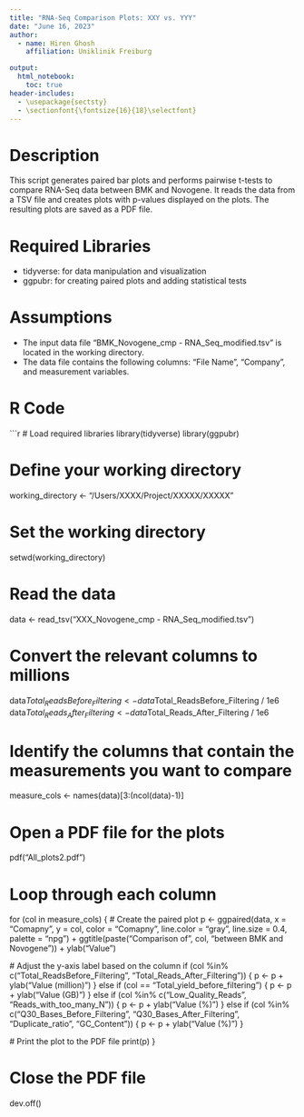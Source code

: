 ```yaml
---
title: "RNA-Seq Comparison Plots: XXY vs. YYY"
date: "June 16, 2023"
author:
  - name: Hiren Ghosh
    affiliation: Uniklinik Freiburg

output:
  html_notebook:
    toc: true
header-includes:
  - \usepackage{sectsty}
  - \sectionfont{\fontsize{16}{18}\selectfont}
---
```


# Description 

This script generates paired bar plots and performs pairwise t-tests to compare RNA-Seq data between BMK and Novogene. It reads the data from a TSV file and creates plots with p-values displayed on the plots. The resulting plots are saved as a PDF file.

# Required Libraries

- tidyverse: for data manipulation and visualization
- ggpubr: for creating paired plots and adding statistical tests

# Assumptions

- The input data file "BMK_Novogene_cmp - RNA_Seq_modified.tsv" is located in the working directory.
- The data file contains the following columns: "File Name", "Company", and measurement variables.

# R Code

```r
# Load required libraries
library(tidyverse)
library(ggpubr)

# Define your working directory
working_directory <- "/Users/XXXX/Project/XXXXX/XXXXX"

# Set the working directory
setwd(working_directory)

# Read the data
data <- read_tsv("XXX_Novogene_cmp - RNA_Seq_modified.tsv")

# Convert the relevant columns to millions
data$Total_ReadsBefore_Filtering <- data$Total_ReadsBefore_Filtering / 1e6
data$Total_Reads_After_Filtering <- data$Total_Reads_After_Filtering / 1e6

# Identify the columns that contain the measurements you want to compare
measure_cols <- names(data)[3:(ncol(data)-1)]

# Open a PDF file for the plots
pdf("All_plots2.pdf")

# Loop through each column
for (col in measure_cols) {
  # Create the paired plot
  p <- ggpaired(data, x = "Comapny",
                y = col,
                color = "Comapny", line.color = "gray", line.size = 0.4,
                palette = "npg") +
    ggtitle(paste("Comparison of", col, "between BMK and Novogene")) +
    ylab("Value")
  
  # Adjust the y-axis label based on the column
  if (col %in% c("Total_ReadsBefore_Filtering", "Total_Reads_After_Filtering")) {
    p <- p + ylab("Value (million)")
  } else if (col == "Total_yield_before_filtering") {
    p <- p + ylab("Value (GB)")
  } else if (col %in% c("Low_Quality_Reads", "Reads_with_too_many_N")) {
    p <- p + ylab("Value (%)")
  } else if (col %in% c("Q30_Bases_Before_Filtering", "Q30_Bases_After_Filtering", "Duplicate_ratio", "GC_Content")) {
    p <- p + ylab("Value (%)")
  }
  
  # Print the plot to the PDF file
  print(p)
}

# Close the PDF file
dev.off()
